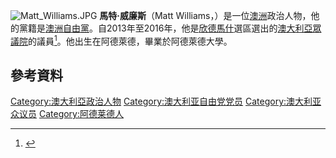[[File:Matt_Williams.JPG|thumb]]
'''馬特·威廉斯'''（Matt Williams，{{bd|1973年|4月28日}}）是一位[[澳洲|澳洲]]政治人物，他的黨籍是[[澳洲自由黨|澳洲自由黨]]。自2013年至2016年，他是[[欣德馬什_(澳大利亞國會選區)|欣德馬什]]選區選出的[[澳大利亞眾議院|澳大利亞眾議院]]的議員<ref name="sa liberal">{{cite web | url=http://www.liberal.org.au/member/matt-williams | title=Matt Williams Candidate for Hindmarsh | publisher=Liberal Party of Australia | accessdate=7 September 2013 | deadurl=yes | archiveurl=https://web.archive.org/web/20130909065601/http://www.liberal.org.au/member/matt-williams | archivedate=2013-09-09}}</ref>。他出生在阿德萊德，畢業於阿德萊德大學。

==參考資料==
{{Reflist}}
[[Category:澳大利亞政治人物|Category:澳大利亞政治人物]]
[[Category:澳大利亚自由党党员|Category:澳大利亚自由党党员]]
[[Category:澳大利亚众议员|Category:澳大利亚众议员]]
[[Category:阿德莱德人|Category:阿德莱德人]]